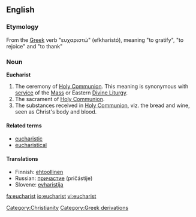 ==English==
===Etymology===
From the [[Greek]] verb "ευχαριστώ" (efkharistó), meaning "to gratify", "to rejoice" and "to thank"

===Noun===
<!-- proper noun? -->
'''Eucharist'''

# The ceremony of [[Holy Communion]]. This meaning is synonymous with [[service]] of the [[Mass]] or Eastern [[Divine Liturgy]]. 
# The sacrament of [[Holy Communion]].
# The substances received in [[Holy Communion]], viz. the bread and wine, seen as Christ's body and blood.

====Related terms====
*[[eucharistic]]
*[[eucharistical]]

====Translations====
*Finnish: [[ehtoollinen]]
*Russian: [[причастие]] (pričástije) {{n}}
*Slovene: [[evharistija]] {{f}}

[[Category:Christianity]]
[[Category:Greek derivations]]

[[fa:eucharist]]
[[io:eucharist]]
[[vi:eucharist]]